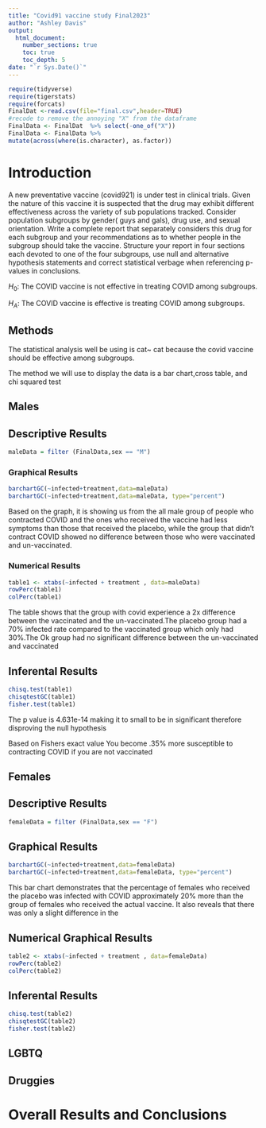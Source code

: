 ```yaml
---
title: "Covid91 vaccine study Final2023"
author: "Ashley Davis"
output: 
  html_document:
    number_sections: true
    toc: true
    toc_depth: 5
date: "`r Sys.Date()`" 
---
```


```r
require(tidyverse)
require(tigerstats)
require(forcats)
FinalDat <-read.csv(file="final.csv",header=TRUE)
#recode to remove the annoying "X" from the dataframe
FinalData <- FinalDat  %>% select(-one_of("X"))
FinalData <- FinalData %>%
mutate(across(where(is.character), as.factor))
```

# Introduction

A new  preventative vaccine (covid921) is under test in clinical trials. Given the nature of this vaccine it is suspected that the drug may exhibit different effectiveness across the variety of sub populations tracked. Consider population subgroups by gender( guys and gals), drug use, and sexual orientation. Write a complete report that separately considers this drug for each subgroup and your recommendations as to whether people in the subgroup should take the vaccine. Structure your report in four sections each devoted to one of the four subgroups, use null and alternative hypothesis statements and correct statistical verbage when referencing p-values in conclusions.


$H_0$: The COVID vaccine is not effective in treating COVID among subgroups.

$H_A$: The COVID vaccine is effective is treating COVID among subgroups.

## Methods


The statistical analysis well be using is cat~ cat because the covid vaccine should be effective among subgroups.

The method we will use to display the data is a bar chart,cross table, and chi squared test


## Males

## Descriptive Results
```r
maleData = filter (FinalData,sex == "M")
```

### Graphical Results

```r
barchartGC(~infected+treatment,data=maleData)
barchartGC(~infected+treatment,data=maleData, type="percent")

```

Based on the graph, it is showing us from the all male group of people who contracted COVID and the ones who received the vaccine had less symptoms than those that received the placebo, while the group that didn't contract COVID showed no difference between those who were vaccinated and un-vaccinated.

### Numerical Results

```r
table1 <- xtabs(~infected + treatment , data=maleData)
rowPerc(table1)
colPerc(table1)
```

The table shows that the group with covid experience a 2x difference between the vaccinated and the un-vaccinated.The placebo group had a 70% infected rate compared to the vaccinated group which only had 30%.The Ok group had no significant difference between the un-vaccinated and vaccinated


## Inferental Results

```r
chisq.test(table1)
chisqtestGC(table1)
fisher.test(table1)
```

The p value is 4.631e-14  making it to small to be in significant therefore disproving the null hypothesis

Based on Fishers exact value You become .35% more susceptible to contracting COVID if you are not vaccinated

## Females

## Descriptive Results

```r
femaleData = filter (FinalData,sex == "F")
```

## Graphical Results

```r
barchartGC(~infected+treatment,data=femaleData)
barchartGC(~infected+treatment,data=femaleData, type="percent")

```

This bar chart demonstrates that the percentage of females who received the placebo was infected with COVID approximately 20% more than the group of females who received the actual vaccine. It also reveals that there was only a slight difference in the 

## Numerical Graphical Results

```r
table2 <- xtabs(~infected + treatment , data=femaleData)
rowPerc(table2)
colPerc(table2)
```

## Inferental Results

```r
chisq.test(table2)
chisqtestGC(table2)
fisher.test(table2)
```

## LGBTQ


## Druggies


# Overall Results and Conclusions